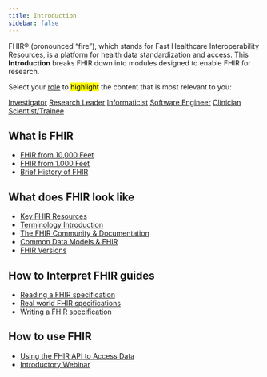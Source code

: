 ```yaml
---
title: Introduction
sidebar: false
---
```


FHIR&reg; (pronounced "fire"), which stands for Fast Healthcare Interoperability Resources, is a platform for health data standardization and access. This **Introduction** breaks FHIR down into modules designed to enable FHIR for research.

Select your [role](/roles.html) to <mark>highlight</mark> the content that is most relevant to you:

<a href="#" class="btn-role" data-role="investigator">Investigator</a>
<a href="#" class="btn-role" data-role="research-leader">Research Leader</a>
<a href="#" class="btn-role" data-role="informaticist">Informaticist</a>
<a href="#" class="btn-role" data-role="software-engineer">Software Engineer</a>
<a href="#" class="btn-role" data-role="clinician-scientist">Clinician Scientist/Trainee</a>

:::{.highlight-by-role}
## What is FHIR

-   [FHIR from 10,000 Feet](/modules/fhir-from-10000-ft.qmd)
-   [FHIR from 1,000 Feet](/modules/fhir-from-1000-ft.qmd)
-   [Brief History of FHIR](/modules/fhir-history.qmd)

## What does FHIR look like

-   [Key FHIR Resources](/modules/key-fhir-resources.qmd)
-   [Terminology Introduction](/modules/terminology.qmd)
-   [The FHIR Community & Documentation](/modules/fhir-community.qmd)
-   [Common Data Models & FHIR](/modules/cdms.qmd)
-   [FHIR Versions](/modules/fhir-versions.qmd)

## How to Interpret FHIR guides

-   [Reading a FHIR specification](/modules/data-modeling-reading-igs.qmd)
-   [Real world FHIR specifications](/modules/data-modeling-real-world-igs.qmd)
-   [Writing a FHIR specification](/modules/data-modeling-writing-igs.qmd)

## How to use FHIR

-   [Using the FHIR API to Access Data](/modules/fhir-accessing-data.qmd)
-   [Introductory Webinar](/webinars/intro/index.qmd)
:::

